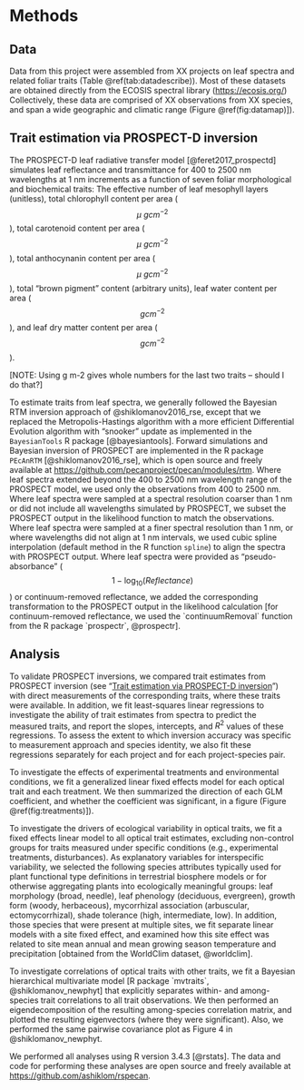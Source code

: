 # Methods

## Data

Data from this project were assembled from XX projects on leaf spectra and related foliar traits (Table \@ref(tab:datadescribe)).
Most of these datasets are obtained directly from the ECOSIS spectral library (<https://ecosis.org/>)
Collectively, these data are comprised of XX observations from XX species, and span a wide geographic and climatic range (Figure \@ref(fig:datamap)]).

## Trait estimation via PROSPECT-D inversion

The PROSPECT-D leaf radiative transfer model [@feret2017_prospectd] simulates leaf reflectance and transmittance for 400 to 2500 nm wavelengths at 1 nm increments as a function of seven foliar morphological and biochemical traits:
The effective number of leaf mesophyll layers (unitless),
total chlorophyll content per area ($$\mu~g cm^{-2}$$),
total carotenoid content per area ($$\mu~g cm^{-2}$$),
total anthocynanin content per area ($$\mu~g cm^{-2}$$),
total "brown pigment" content (arbitrary units),
leaf water content per area ($$g cm^{-2}$$),
and leaf dry matter content per area ($$g cm^{-2}$$).

[NOTE: Using g m-2 gives whole numbers for the last two traits -- should I do that?]

To estimate traits from leaf spectra, we generally followed the Bayesian RTM inversion approach of @shiklomanov2016_rse, except that we replaced the Metropolis-Hastings algorithm with a more efficient Differential Evolution algorithm with "snooker" update as implemented in the `BayesianTools` R package [@bayesiantools].
Forward simulations and Bayesian inversion of PROSPECT are implemented in the R package `PEcAnRTM` [@shiklomanov2016_rse], which is open source and freely available at <https://github.com/pecanproject/pecan/modules/rtm>.
Where leaf spectra extended beyond the 400 to 2500 nm wavelength range of the PROSPECT model, we used only the observations from 400 to 2500 nm.
Where leaf spectra were sampled at a spectral resolution coarser than 1 nm or did not include all wavelengths simulated by PROSPECT, we subset the PROSPECT output in the likelihood function to match the observations.
Where leaf spectra were sampled at a finer spectral resolution than 1 nm, or where wavelengths did not align at 1 nm intervals, we used cubic spline interpolation (default method in the R function `spline`) to align the spectra with PROSPECT output.
Where leaf spectra were provided as "pseudo-absorbance" ($$1 - \log_{10}(Reflectance)$$) or continuum-removed reflectance, we added the corresponding transformation to the PROSPECT output in the likelihood calculation [for continuum-removed reflectance, we used the `continuumRemoval` function from the R package `prospectr`, @prospectr].

## Analysis

To validate PROSPECT inversions, we compared trait estimates from PROSPECT inversion (see "[Trait estimation via PROSPECT-D inversion]") with direct measurements of the corresponding traits, where these traits were available.
In addition, we fit least-squares linear regressions to investigate the ability of trait estimates from spectra to predict the measured traits, and report the slopes, intercepts, and $R^2$ values of these regressions.
To assess the extent to which inversion accuracy was specific to measurement approach and species identity, we also fit these regressions separately for each project and for each project-species pair.

To investigate the effects of experimental treatments and environmental conditions, we fit a generalized linear fixed effects model for each optical trait and each treatment.
We then summarized the direction of each GLM coefficient, and whether the coefficient was significant, in a figure (Figure \@ref(fig:treatments)]).

To investigate the drivers of ecological variability in optical traits, we fit a fixed effects linear model to all optical trait estimates, excluding non-control groups for traits measured under specific conditions (e.g., experimental treatments, disturbances).
As explanatory variables for interspecific variability, we selected the following species attributes typically used for plant functional type definitions in terrestrial biosphere models or for otherwise aggregating plants into ecologically meaningful groups:
leaf morphology (broad, needle),
leaf phenology (deciduous, evergreen),
growth form (woody, herbaceous),
mycorrhizal association (arbuscular, ectomycorrhizal),
shade tolerance (high, intermediate, low).
In addition, those species that were present at multiple sites, we fit separate linear models with a site fixed effect, and examined how this site effect was related to site mean annual and mean growing season temperature and precipitation [obtained from the WorldClim dataset, @worldclim].

To investigate correlations of optical traits with other traits, we fit a Bayesian hierarchical multivariate model [R package `mvtraits`, @shiklomanov_newphyt] that explicitly separates within- and among-species trait correlations to all trait observations.
We then performed an eigendecomposition of the resulting among-species correlation matrix, and plotted the resulting eigenvectors (where they were significant).
Also, we performed the same pairwise covariance plot as Figure 4 in @shiklomanov_newphyt.

We performed all analyses using R version 3.4.3 [@rstats].
The data and code for performing these analyses are open source and freely available at <https://github.com/ashiklom/rspecan>.
